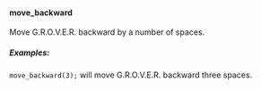 #### move_backward

Move G.R.O.V.E.R. backward by a number of spaces.

##### Examples:

`move_backward(3);` will move G.R.O.V.E.R. backward three spaces.
